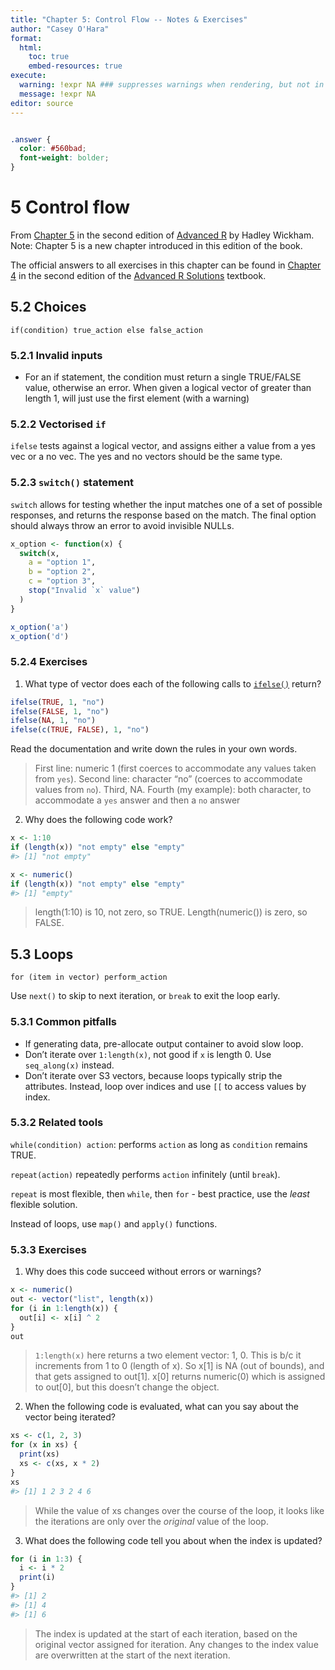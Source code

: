 ```yaml
---
title: "Chapter 5: Control Flow -- Notes & Exercises"
author: "Casey O'Hara"
format: 
  html:
    toc: true
    embed-resources: true
execute:
  warning: !expr NA ### suppresses warnings when rendering, but not in interactive mode
  message: !expr NA
editor: source
---
```


```r

```

```scss
.answer { 
  color: #560bad;
  font-weight: bolder;
}
```

# 5 Control flow

From [Chapter 5](https://adv-r.hadley.nz/control-flow.html#control-flow) in the second edition of [Advanced R](https://adv-r.hadley.nz/index.html) by Hadley Wickham. Note: Chapter 5 is a new chapter introduced in this edition of the book.

The official answers to all exercises in this chapter can be found in [Chapter 4](https://advanced-r-solutions.rbind.io/control-flow) in the second edition of the [Advanced R Solutions](https://advanced-r-solutions.rbind.io/) textbook.

## 5.2 Choices

`if(condition) true_action else false_action`

### 5.2.1 Invalid inputs

* For an if statement, the condition must return a single TRUE/FALSE value, otherwise an error.  When given a logical vector of greater than length 1, will just use the first element (with a warning)

### 5.2.2 Vectorised `if`

`ifelse` tests against a logical vector, and assigns either a value from a yes vec or a no vec.  The yes and no vectors should be the same type.

### 5.2.3 `switch()` statement

`switch` allows for testing whether the input matches one of a set of possible responses, and returns the response based on the match.  The final option should always throw an error to avoid invisible NULLs.

```r
x_option <- function(x) {
  switch(x,
    a = "option 1",
    b = "option 2",
    c = "option 3",
    stop("Invalid `x` value")
  )
}

x_option('a')
x_option('d')
```


### 5.2.4 Exercises

1.  What type of vector does each of the following calls to [`ifelse()`](https://rdrr.io/r/base/ifelse.html) return?

```r
ifelse(TRUE, 1, "no")
ifelse(FALSE, 1, "no")
ifelse(NA, 1, "no")
ifelse(c(TRUE, FALSE), 1, "no")
```

Read the documentation and write down the rules in your own words.

>[First line: numeric 1 (first coerces to accommodate any values taken from `yes`).  Second line: character "no" (coerces to accommodate values from `no`).  Third, NA.  Fourth (my example): both character, to accommodate a `yes` answer and then a `no` answer]{.answer}

2.  Why does the following code work?

```r
x <- 1:10
if (length(x)) "not empty" else "empty"
#> [1] "not empty"

x <- numeric()
if (length(x)) "not empty" else "empty"
#> [1] "empty"
```

>[length(1:10) is 10, not zero, so TRUE.  Length(numeric()) is zero, so FALSE.]{.answer}

## 5.3 Loops

`for (item in vector) perform_action`

Use `next()` to skip to next iteration, or `break` to exit the loop early.

### 5.3.1 Common pitfalls

* If generating data, pre-allocate output container to avoid slow loop.
* Don't iterate over `1:length(x)`, not good if `x` is length 0.  Use `seq_along(x)` instead.
* Don't iterate over S3 vectors, because loops typically strip the attributes.  Instead, loop over indices and use `[[` to access values by index.


### 5.3.2 Related tools

`while(condition) action`: performs `action` as long as `condition` remains TRUE.

`repeat(action)` repeatedly performs `action` infinitely (until `break`).

`repeat` is most flexible, then `while`, then `for` - best practice, use the *least* flexible solution.

Instead of loops, use `map()` and `apply()` functions.


### 5.3.3 Exercises

1.  Why does this code succeed without errors or warnings?

```r
x <- numeric()
out <- vector("list", length(x))
for (i in 1:length(x)) {
  out[i] <- x[i] ^ 2
}
out
```

>[`1:length(x)` here returns a two element vector: 1, 0.  This is b/c it increments from 1 to 0 (length of x).  So x[1] is NA (out of bounds), and that gets assigned to out[1]. x[0] returns numeric(0) which is assigned to out[0], but this doesn't change the object.]{.answer}

2.  When the following code is evaluated, what can you say about the vector being iterated?

```r
xs <- c(1, 2, 3)
for (x in xs) {
  print(xs)
  xs <- c(xs, x * 2)
}
xs
#> [1] 1 2 3 2 4 6
```

>[While the value of xs changes over the course of the loop, it looks like the iterations are only over the *original* value of the loop.]{.answer}

3.  What does the following code tell you about when the index is updated?

```r
for (i in 1:3) {
  i <- i * 2
  print(i) 
}
#> [1] 2
#> [1] 4
#> [1] 6
```

>[The index is updated at the start of each iteration, based on the original vector assigned for iteration.  Any changes to the index value are overwritten at the start of the next iteration.]{.answer}

